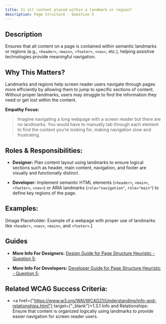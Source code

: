 ```yaml
---
title: Is all content placed within a landmark or region?
description: Page Structure - Question 5
---
```


## Description

Ensures that all content on a page is contained within semantic landmarks or regions (e.g., `<header>`, `<main>`, `<footer>`, `<nav>`, etc.), helping assistive technologies provide meaningful navigation.

## Why This Matters?

Landmarks and regions help screen reader users navigate through pages more efficiently by allowing them to jump to specific sections of content. Without proper landmarks, users may struggle to find the information they need or get lost within the content.

**Empathy Focus:**
> Imagine navigating a long webpage with a screen reader but there are no landmarks. You would have to manually tab through each element to find the content you’re looking for, making navigation slow and frustrating.

## Roles & Responsibilities:

- **Designer:** Plan content layout using landmarks to ensure logical sections such as header, main content, navigation, and footer are visually and functionally distinct.

- **Developer:** Implement semantic HTML elements (`<header>`, `<main>`, `<footer>`, `<nav>`) or ARIA landmarks (`role="navigation"`, `role="main"`) to define key regions of the page.

## Examples:

[Image Placeholder: Example of a webpage with proper use of landmarks like `<header>`, `<nav>`, `<main>`, and `<footer>`.]

## Guides

- **More Info For Designers:** <a href="/docs/design-guide/page-structure/question-5">Design Guide for Page Structure Heuristic - Question 5;</a>

- **More Info For Developers:** <a href="/docs/developer-guide/page-structure/question-5">Developer Guide for Page Structure Heuristic - Question 5;</a>

## Related WCAG Success Criteria:

- <a href={"https://www.w3.org/WAI/WCAG21/Understanding/info-and-relationships.html"} target={"_blank"}>1.3.1 Info and Relationships</a>: Ensure that content is organized logically using landmarks to provide easier navigation for screen reader users.
